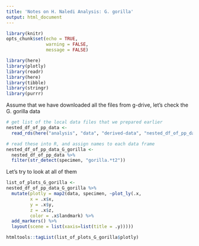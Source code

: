 ```yaml
---
title: 'Notes on H. Naledi Analysis: G. gorilla'
output: html_document
---
```


```r
library(knitr)
opts_chunk$set(echo = TRUE,
               warning = FALSE,
               message = FALSE)

library(here)
library(plotly)
library(readr)
library(here)
library(tibble)
library(stringr)
library(purrr)
```

Assume that we have downloaded all the files from g-drive, let's check the G. gorilla data

```r
# get list of the local data files that we prepared earlier
nested_df_of_pp_data <-  
  read_rds(here("analysis", "data", "derived-data", "nested_df_of_pp_data.rds"))

# read these into R, and assign names to each data frame
nested_df_of_pp_data_G_gorilla <- 
  nested_df_of_pp_data %>% 
  filter(str_detect(specimen, "gorilla.*t2"))
```

Let's try to look at all of them

```r
list_of_plots_G_gorilla <- 
nested_df_of_pp_data_G_gorilla %>% 
  mutate(plotly = map2(data, specimen, ~plot_ly(.x,
         x = .x$x, 
         y = .x$y, 
         z = .x$z, 
         color = .x$landmark) %>%
  add_markers() %>%
  layout(scene = list(xaxis=list(title = .y)))))

htmltools::tagList(list_of_plots_G_gorilla$plotly)
```

